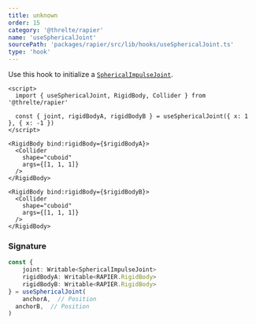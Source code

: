 ```yaml
---
title: unknown
order: 15
category: '@threlte/rapier'
name: 'useSphericalJoint'
sourcePath: 'packages/rapier/src/lib/hooks/useSphericalJoint.ts'
type: 'hook'
---
```


Use this hook to initialize a [`SphericalImpulseJoint`](https://rapier.rs/docs/user_guides/javascript/joints#spherical-joint).

```svelte
<script>
  import { useSphericalJoint, RigidBody, Collider } from '@threlte/rapier'

  const { joint, rigidBodyA, rigidBodyB } = useSphericalJoint({ x: 1 }, { x: -1 })
</script>

<RigidBody bind:rigidBody={$rigidBodyA}>
  <Collider
    shape="cuboid"
    args={[1, 1, 1]}
  />
</RigidBody>

<RigidBody bind:rigidBody={$rigidBodyB}>
  <Collider
    shape="cuboid"
    args={[1, 1, 1]}
  />
</RigidBody>
```

### Signature

```ts
const {
	joint: Writable<SphericalImpulseJoint>
	rigidBodyA: Writable<RAPIER.RigidBody>
	rigidBodyB: Writable<RAPIER.RigidBody>
} = useSphericalJoint(
	anchorA,  // Position
  anchorB,  // Position
)
```
